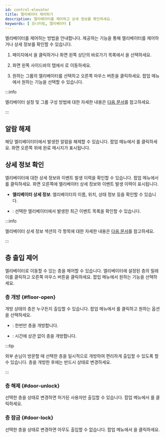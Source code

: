 ```yaml
---
id: control-elevator
title: 엘리베이터 제어하기
description: 엘리베이터를 제어하고 상세 정보를 확인하세요.
keywords: [ 모니터링, 엘리베이터 ]
---
```


엘리베이터를 제어하는 방법을 안내합니다. 제공하는 기능을 통해 엘리베이터를 제어하거나 상세 정보를 확인할 수 있습니다.

1. <Cmd sid='common.header.launcher' /> 페이지에서 <Cmd sid='common.header.arena' />을 클릭하거나 화면 왼쪽 상단의 바로가기 목록에서 <Cmd sid='common.header.arena' />을 선택하세요. 

1. 화면 왼쪽 사이드바의 <Cmd sid='arena.tree.door.title' /> 탭에서 <Cmd sid='arena.tree.door.allElevatorGroups' />로 이동하세요. 

1. 원하는 그룹의 엘리베이터를 선택하고 오른쪽 마우스 버튼을 클릭하세요. 팝업 메뉴에서 원하는 기능을 선택할 수 있습니다.

:::info

엘리베이터 설정 및 그룹 구성 방법에 대한 자세한 내용은 [다음 문서](#)를 참고하세요.

:::

## 알람 해제

해당 엘리베이터터에서 발생한 알람을 해제할 수 있습니다. 팝업 메뉴에서 <Cmd sid='arena.tree.contextMenu.clearAlarm' />를 클릭하세요. 화면 오른쪽 위에 완료 메시지가 표시됩니다.

## 상세 정보 확인

엘리베이터에 대한 상세 정보와 이벤트 발생 이력을 확인할 수 있습니다. 팝업 메뉴에서 <Cmd sid='arena.tree.contextMenu.viewDetail' />를 클릭하세요. 화면 오른쪽에 엘리베이터 상세 정보와 이벤트 발생 이력이 표시됩니다.

* **엘리베이터 상세 정보**: 엘리베이터의 이름, 위치, 상태 정보 등을 확인할 수 있습니다.

* <Cmd sid='arena.recentEvent' />: 선택한 엘리베이터에서 발생한 최근 이벤트 목록을 확인할 수 있습니다.

:::info

엘리베이터 상세 정보 섹션의 각 항목에 대한 자세한 내용은 [다음 문서](#)를 참고하세요.

:::

## 층 출입 제어

엘리베이터로 이동할 수 있는 층을 제어할 수 있습니다. 엘리베이터에 설정된 층의 릴레이를 클릭하고 오른쪽 마우스 버튼을 클릭하세요. 팝업 메뉴에서 원하는 기능을 선택하세요.

### 층 개방 {#floor-open}

개방 상태의 층은 누구든지 출입할 수 있습니다. 팝업 메뉴에서 <Cmd sid='arena.tree.contextMenu.unlock' />를 클릭하고 원하는 옵션을 선택하세요.

* <Cmd sid='arena.tree.contextMenu.unlockOnce' />: 한번만 층을 개방합니다.

* <Cmd sid='arena.tree.contextMenu.unlockPermanent' />: 시간에 상관 없이 층을 개방합니다.

:::tip

외부 손님이 방문할 때 선택한 층을 일시적으로 개방하여 편리하게 출입할 수 있도록 할 수 있습니다. 층을 개방한 후에는 반드시 <Cmd sid='arena.tree.contextMenu.normalize' /> 상태로 변경하세요.

:::

### 층 해제 {#door-unlock}

선택한 층을 <Cmd sid='arena.tree.contextMenu.normalize' /> 상태로 변경하면 허가된 사용자만 출입할 수 있습니다. 팝업 메뉴에서 <Cmd sid='arena.tree.contextMenu.normalize' />를 클릭하세요.

### 층 잠금 {#door-lock}

선택한 층을 <Cmd sid='arena.tree.contextMenu.lock' /> 상태로 변경하면 아무도 출입할 수 없습니다. 팝업 메뉴에서 <Cmd sid='arena.tree.contextMenu.lock' />을 클릭하세요.
